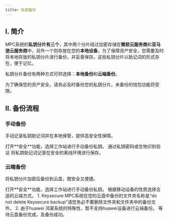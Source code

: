 ```yaml
---
title: 私钥备份
---
```


## I. 简介


MPC系统的**私钥分片有三个**，其中两个分片经过加密存储在**微软云服务商**和**亚马逊云服务商**中，另外一个则存放在您的**本地设备**。为了保障资产安全，您需要及时将本地存放的私钥分片进行备份，并妥善保存。这些私钥分片以助记词的形式存在，便于记忆。

私钥分片备份有两种方式可供选择：**本地备份**和**云端备份**。


<Warning>
为了确保您的资产安全，请务必及时备份您的私钥分片。未备份的钱包功能将受限。
</Warning>


## II. 备份流程

### **手动备份** 

手动记录私钥助记词并在本地保管，提供高安全性保障。

<Steps>
<Step title="打开私钥备份功能">
    打开**安全**功能，选择工作站进行手动备份私钥。
</Step>
<Step title="输入私钥密码">
    通过私钥密码或生物识别验证
</Step>
<Step title="查看助记词并保存">
    将私钥助记词记录在安全的离线环境进行保存。
</Step>
</Steps>



### **云端备份** 

将私钥分片加密后备份到云盘，既安全又便捷。

<Steps>
<Step title="打开私钥备份功能">
    打开**安全**功能，选择工作站进行手动备份私钥。
</Step>
<Step title="选择云盘">
    根据移动设备的性质选择合适的云端方式。
    <Warning>
1. Keysecure MPC系统在您的云盘中备份的文件夹名称是“do not delete Keysecure backup”请您务必不要删除文件夹和文件夹中的备份文件。
2. 由于huawei 鸿蒙系统的特殊性，暂不支持huawei设备进行云端备份。
</Warning>
</Step>
<Step title="云盘备份">
    等待云盘备份完成，及备份成功。
</Step>
</Steps>

